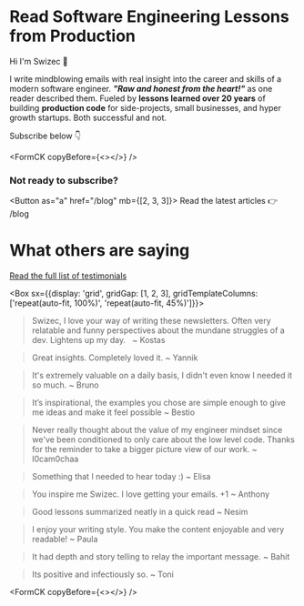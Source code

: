 
# Read Software Engineering Lessons from Production

Hi I'm Swizec 👋

I write mindblowing emails with real insight into the career and skills of a modern software engineer. **_"Raw and honest from the heart!"_** as one reader described them. Fueled by **lessons learned over 20 years** of building **production code** for side-projects, small businesses, and hyper growth startups. Both successful and not.

Subscribe below 👇

<FormCK copyBefore={<></>} />

### Not ready to subscribe?

<Button as="a" href="/blog" mb={[2, 3, 3]}>
  Read the latest articles 👉 /blog
</Button>

# What others are saying

[Read the full list of testimonials](/testimonials/)

<Box sx={{display: 'grid', gridGap: [1, 2, 3], gridTemplateColumns: ['repeat(auto-fit, 100%)', 'repeat(auto-fit, 45%)']}}>

> Swizec, I love your way of writing these newsletters. Often very relatable and funny perspectives about the mundane struggles of a dev. Lightens up my day.  
> ~ Kostas

> Great insights. Completely loved it.
> ~ Yannik

> It's extremely valuable on a daily basis, I didn't even know I needed it so much.
> ~ Bruno

> It’s inspirational, the examples you chose are simple enough to give me ideas and make it feel possible
> ~ Bestio

> Never really thought about the value of my engineer mindset since we've been conditioned to only care about the low level code. Thanks for the reminder to take a bigger picture view of our work.
> ~ l0cam0chaa

> Something that I needed to hear today :)
> ~ Elisa

> You inspire me Swizec. I love getting your emails. +1
> ~ Anthony

> Good lessons summarized neatly in a quick read
> ~ Nesim

> I enjoy your writing style. You make the content enjoyable and very readable!
> ~ Paula

> It had depth and story telling to relay the important message.
> ~ Bahit

> Its positive and infectiously so.
> ~ Toni

</Box>

<FormCK copyBefore={<></>} />
